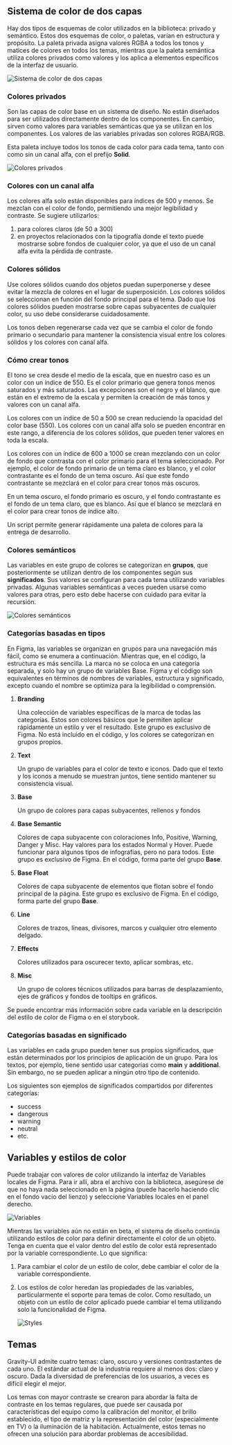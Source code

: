 ## Sistema de color de dos capas

Hay dos tipos de esquemas de color utilizados en la biblioteca: privado y semántico. Estos dos esquemas de color, o paletas, varían en estructura y propósito. La paleta privada asigna valores RGBA a todos los tonos y matices de colores en todos los temas, mientras que la paleta semántica utiliza colores privados como valores y los aplica a elementos específicos de la interfaz de usuario.

![Sistema de color de dos capas](/static/images/design/Color/ColorSystem.png)

### **Colores privados**

Son las capas de color base en un sistema de diseño. No están diseñados para ser utilizados directamente dentro de los componentes. En cambio, sirven como valores para variables semánticas que ya se utilizan en los componentes. Los valores de las variables privadas son colores RGBA/RGB.

Esta paleta incluye todos los tonos de cada color para cada tema, tanto con como sin un canal alfa, con el prefijo **Solid**.

![Colores privados](/static/images/design/Color/PrivateColors.png)

### **Colores con un canal alfa**

Los colores alfa solo están disponibles para índices de 500 y menos. Se mezclan con el color de fondo, permitiendo una mejor legibilidad y contraste. Se sugiere utilizarlos:

1. para colores claros (de 50 a 300)
2. en proyectos relacionados con la tipografía donde el texto puede mostrarse sobre fondos de cualquier color, ya que el uso de un canal alfa evita la pérdida de contraste.

### **Colores sólidos**

Use colores sólidos cuando dos objetos puedan superponerse y desee evitar la mezcla de colores en el lugar de superposición. Los colores sólidos se seleccionan en función del fondo principal para el tema. Dado que los colores sólidos pueden mostrarse sobre capas subyacentes de cualquier color, su uso debe considerarse cuidadosamente.

Los tonos deben regenerarse cada vez que se cambia el color de fondo primario o secundario para mantener la consistencia visual entre los colores sólidos y los colores con canal alfa.

### Cómo crear tonos

El tono se crea desde el medio de la escala, que en nuestro caso es un color con un índice de 550. Es el color primario que genera tonos menos saturados y más saturados. Las excepciones son el negro y el blanco, que están en el extremo de la escala y permiten la creación de más tonos y valores con un canal alfa.

Los colores con un índice de 50 a 500 se crean reduciendo la opacidad del color base (550). Los colores con un canal alfa solo se pueden encontrar en este rango, a diferencia de los colores sólidos, que pueden tener valores en toda la escala.

Los colores con un índice de 600 a 1000 se crean mezclando con un color de fondo que contrasta con el color primario para el tema seleccionado. Por ejemplo, el color de fondo primario de un tema claro es blanco, y el color contrastante es el fondo de un tema oscuro. Así que este fondo contrastante se mezclará en el color para crear tonos más oscuros.

En un tema oscuro, el fondo primario es oscuro, y el fondo contrastante es el fondo de un tema claro, que es blanco. Así que el blanco se mezclará en el color para crear tonos de índice alto.

Un script permite generar rápidamente una paleta de colores para la entrega de desarrollo.

### **Colores semánticos**

Las variables en este grupo de colores se categorizan en **grupos**, que posteriormente se utilizan dentro de los componentes según sus **significados**. Sus valores se configuran para cada tema utilizando variables privadas. Algunas variables semánticas a veces pueden usarse como valores para otras, pero esto debe hacerse con cuidado para evitar la recursión.

![Colores semánticos](/static/images/design/Color/SemanticColors.png)

### **Categorías basadas en tipos**

En Figma, las variables se organizan en grupos para una navegación más fácil, como se enumera a continuación. Mientras que, en el código, la estructura es más sencilla. La marca no se coloca en una categoría separada, y solo hay un grupo de variables Base. Figma y el código son equivalentes en términos de nombres de variables, estructura y significado, excepto cuando el nombre se optimiza para la legibilidad o comprensión.

1. **Branding**

   Una colección de variables específicas de la marca de todas las categorías. Estos son colores básicos que le permiten aplicar rápidamente un estilo y ver el resultado. Este grupo es exclusivo de Figma. No está incluido en el código, y los colores se categorizan en grupos propios.

2. **Text**

   Un grupo de variables para el color de texto e iconos. Dado que el texto y los iconos a menudo se muestran juntos, tiene sentido mantener su consistencia visual.

3. **Base**

   Un grupo de colores para capas subyacentes, rellenos y fondos

4. **Base Semantic**

   Colores de capa subyacente con coloraciones Info, Positive, Warning, Danger y Misc. Hay valores para los estados Normal y Hover. Puede funcionar para algunos tipos de infografías, pero no para todos. Este grupo es exclusivo de Figma. En el código, forma parte del grupo **Base**.

5. **Base Float**

   Colores de capa subyacente de elementos que flotan sobre el fondo principal de la página. Este grupo es exclusivo de Figma. En el código, forma parte del grupo **Base**.

6. **Line**

   Colores de trazos, líneas, divisores, marcos y cualquier otro elemento delgado.

7. **Effects**

   Colores utilizados para oscurecer texto, aplicar sombras, etc.

8. **Misc**

   Un grupo de colores técnicos utilizados para barras de desplazamiento, ejes de gráficos y fondos de tooltips en gráficos.


Se puede encontrar más información sobre cada variable en la descripción del estilo de color de Figma o en el storybook.

### Categorías basadas en significado

Las variables en cada grupo pueden tener sus propios significados, que están determinados por los principios de aplicación de un grupo. Para los textos, por ejemplo, tiene sentido usar categorías como **main** y **additional**. Sin embargo, no se pueden aplicar a ningún otro tipo de contenido.

Los siguientes son ejemplos de significados compartidos por diferentes categorías:

- success
- dangerous
- warning
- neutral
- etc.

## Variables y estilos de color

Puede trabajar con valores de color utilizando la interfaz de Variables locales de Figma. Para ir allí, abra el archivo con la biblioteca, asegúrese de que no haya nada seleccionado en la página (puede hacerlo haciendo clic en el fondo vacío del lienzo) y seleccione Variables locales en el panel derecho.

![Variables](/static/images/design/Color/Variables.png)

Mientras las variables aún no están en beta, el sistema de diseño continúa utilizando estilos de color para definir directamente el color de un objeto. Tenga en cuenta que el valor dentro del estilo de color está representado por la variable correspondiente. Lo que significa:

1. Para cambiar el color de un estilo de color, debe cambiar el color de la variable correspondiente.
2. Los estilos de color heredan las propiedades de las variables, particularmente el soporte para temas de color. Como resultado, un objeto con un estilo de color aplicado puede cambiar el tema utilizando solo la funcionalidad de Figma.

   ![Styles](/static/images/design/Color/Styles.png)


## Temas

Gravity-UI admite cuatro temas: claro, oscuro y versiones contrastantes de cada uno. El estándar actual de la industria requiere al menos dos: claro y oscuro. Dada la diversidad de preferencias de los usuarios, a veces es difícil elegir el mejor.

Los temas con mayor contraste se crearon para abordar la falta de contraste en los temas regulares, que puede ser causada por características del equipo como la calibración del monitor, el brillo establecido, el tipo de matriz y la representación del color (especialmente en TV) o la iluminación de la habitación. Actualmente, estos temas no ofrecen una solución para abordar problemas de accesibilidad.